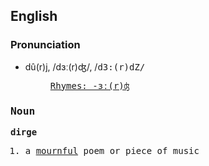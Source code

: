 ==English==
===Pronunciation===
*dû(r)j, /dɜː(r)ʤ/, /<tt>d3:(r)dZ/
*:[[Rhymes:English:-ɜː(r)ʤ|Rhymes: -ɜː(r)ʤ]]
===Noun===
'''dirge'''

#a [[mourn]]ful poem or piece of music
